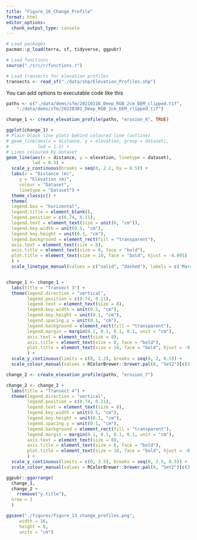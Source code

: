 ```yaml
---
title: "Figure_16_Change_Profile"
format: html
editor_options: 
  chunk_output_type: console
---
```



```r
# Load packages
pacman::p_load(terra, sf, tidyverse, ggpubr)

# Load functions
source("./src/r/functions.r")

# Load transects for elevation profiles
transects <- read_sf("./data/shp/Elevation_Profiles.shp")
```

You can add options to executable code like this 

```r
paths <- c("./data/dems/sfm/20210316_Deep_RGB_2cm_DEM_clipped.tif",
    "./data/dems/sfm/20220301_Deep_RGB_2cm_DEM_clipped.tif")

change_1 <- create_elevation_profile(paths, "erosion_6", TRUE)

ggplot(change_1) +
# Plain black line plots behind coloured line (outline)
# geom_line(aes(x = distance, y = elevation, group = dataset),
#           lwd = 1.2) +
# Lines coloured by dataset
geom_line(aes(x = distance, y = elevation, linetype = dataset),
          lwd = 0.3) +
  scale_y_continuous(breaks = seq(0, 2.2, by = 0.5)) +
  labs(x = "Distance (m)",
     y = "Elevation (m)",
     colour = "Dataset",
     linetype = "Dataset") +
  theme_classic() +
  theme(
  legend.box = "horizontal",
  legend.title = element_blank(),
  legend.position = c(0.74, 0.11),
  legend.text = element_text(size = unit(6, "cm")),
  legend.key.width = unit(0.5, "cm"),
  legend.key.height = unit(0.1, "cm"),
  legend.background = element_rect(fill = "transparent"),
  axis.text = element_text(size = 8),
  axis.title = element_text(size = 8, face = "bold"),
  plot.title = element_text(size = 10, face = "bold", hjust = -0.095)
  ) +
  scale_linetype_manual(values = c("solid", "dashed"), labels = c('March 2021', 'March 2022'))


change_1 <- change_1 +
  labs(title = "Transect 3") +
  theme(legend.direction = "vertical",
        legend.position = c(0.74, 0.11),
        legend.text = element_text(size = 8),
        legend.key.width = unit(0.5, "cm"),
        legend.key.height = unit(0.1, "cm"),
        legend.spacing.y = unit(0.1, "cm"),
        legend.background = element_rect(fill = "transparent"),
        legend.margin = margin(0.1, 0.1, 0.1, 0.1, unit = "cm"),
        axis.text = element_text(size = 8),
        axis.title = element_text(size = 8, face = "bold"),
        plot.title = element_text(size = 10, face = "bold", hjust = -0.073)
        ) +
  scale_y_continuous(limits = c(0, 2.2), breaks = seq(0, 2, 0.5)) +
  scale_colour_manual(values = RColorBrewer::brewer.pal(8, "Set2")[c(3,5)], labels = c('March 2021', 'March 2022'))

change_2 <- create_elevation_profile(paths, "erosion_7")

change_2 <- change_2 +
  labs(title = "Transect 4") +
  theme(legend.direction = "vertical",
        legend.position = c(0.74, 0.11),
        legend.text = element_text(size = 8),
        legend.key.width = unit(0.5, "cm"),
        legend.key.height = unit(0.1, "cm"),
        legend.spacing.y = unit(0.1, "cm"),
        legend.background = element_rect(fill = "transparent"),
        legend.margin = margin(0.1, 0.1, 0.1, 0.1, unit = "cm"),
        axis.text = element_text(size = 8),
        axis.title = element_text(size = 8, face = "bold"),
        plot.title = element_text(size = 10, face = "bold", hjust = -0.073)
        ) +
  scale_y_continuous(limits = c(0, 2.5), breaks = seq(0, 2.5, 0.5)) +
  scale_colour_manual(values = RColorBrewer::brewer.pal(8, "Set2")[c(3,5)], labels = c('March 2021', 'March 2022'))

ggpubr::ggarrange(
  change_1,
  change_2 + 
    rremove("y.title"),
  nrow = 1
  ) 

ggsave("./figures/figure_13_change_profiles.png",
     width = 16,
     height = 8,
     units = "cm")
```

